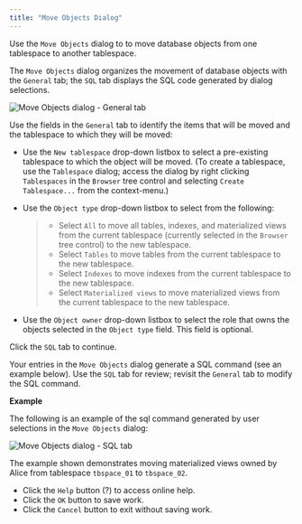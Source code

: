 ```yaml
---
title: "Move Objects Dialog"
---
```


<div id="move_objects" class="registered_link"></div>

Use the `Move Objects` dialog to to move database objects from one tablespace to another tablespace.

The `Move Objects` dialog organizes the movement of database objects with the `General` tab; the `SQL` tab displays the SQL code generated by dialog selections.

![Move Objects dialog - General tab](../../images/move_objects_general.png)

Use the fields in the `General` tab to identify the items that will be moved and the tablespace to which they will be moved:

-   Use the `New tablespace` drop-down listbox to select a pre-existing tablespace to which the object will be moved. (To create a tablespace, use the `Tablespace` dialog; access the dialog by right clicking `Tablespaces` in the `Browser` tree control and selecting `Create Tablespace...` from the context-menu.)

-   Use the `Object type` drop-down listbox to select from the following:

    > -   Select `All` to move all tables, indexes, and materialized views from the current tablespace (currently selected in the `Browser` tree control) to the new tablespace.
    > -   Select `Tables` to move tables from the current tablespace to the new tablespace.
    > -   Select `Indexes` to move indexes from the current tablespace to the new tablespace.
    > -   Select `Materialized views` to move materialized views from the current tablespace to the new tablespace.

-   Use the `Object owner` drop-down listbox to select the role that owns the objects selected in the `Object type` field. This field is optional.

Click the `SQL` tab to continue.

Your entries in the `Move Objects` dialog generate a SQL command (see an example below). Use the `SQL` tab for review; revisit the `General` tab to modify the SQL command.

**Example**

The following is an example of the sql command generated by user selections in the `Move Objects` dialog:

![Move Objects dialog - SQL tab](../../images/move_objects_sql.png)

The example shown demonstrates moving materialized views owned by Alice from tablespace `tbspace_01` to `tbspace_02`.

-   Click the `Help` button (?) to access online help.
-   Click the `OK` button to save work.
-   Click the `Cancel` button to exit without saving work.
